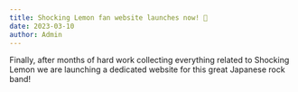 ```yaml
---
title: Shocking Lemon fan website launches now! 🎉
date: 2023-03-10
author: Admin
---
```


Finally, after months of hard work collecting everything related to Shocking Lemon we are launching a dedicated website for this great Japanese rock band!
